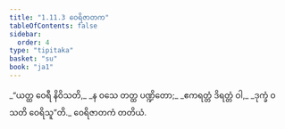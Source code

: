 ```yaml
---
title: "1.11.3 ဝေရိဇာတက"
tableOfContents: false
sidebar:
  order: 4
type: "tipitaka"
basket: "su"
book: "ja1"
---
```



<DynamicBreadcrumb />

<Division number="103" book="ja1">

<Paragraph number="229" type="verses" book="ja1">
_“ယတ္ထ ဝေရီ နိဝိသတိ,_  
_န ဝသေ တတ္ထ ပဏ္ဍိတော;_  
_ဧကရတ္တံ ဒိရတ္တံ ဝါ,_  
_ဒုက္ခံ ဝသတိ ဝေရိသူ”တိ._  


</Paragraph>
</Division>

<Paragraph number="230" type="center" book="ja1">
ဝေရိဇာတကံ တတိယံ.
</Paragraph>